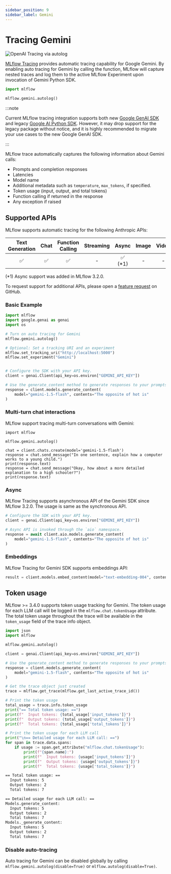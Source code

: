 ```yaml
---
sidebar_position: 9
sidebar_label: Gemini
---
```



# Tracing Gemini

![OpenAI Tracing via autolog](/images/llms/gemini/gemini-tracing.png)

[MLflow Tracing](../../) provides automatic tracing capability for Google Gemini. By enabling auto tracing
for Gemini by calling the <APILink fn="mlflow.gemini.autolog" /> function, MLflow will capture nested traces and log them to the active MLflow Experiment upon invocation of Gemini Python SDK.

```python
import mlflow

mlflow.gemini.autolog()
```

:::note

Current MLflow tracing integration supports both new [Google GenAI SDK](https://github.com/googleapis/python-genai) and legacy [Google AI Python SDK](https://github.com/google-gemini/generative-ai-python).
However, it may drop support for the legacy package without notice, and it is highly recommended to migrate your use cases to the new Google GenAI SDK.

:::

MLflow trace automatically captures the following information about Gemini calls:

- Prompts and completion responses
- Latencies
- Model name
- Additional metadata such as `temperature`, `max_tokens`, if specified.
- Token usage (input, output, and total tokens)
- Function calling if returned in the response
- Any exception if raised

## Supported APIs

MLflow supports automatic tracing for the following Anthropic APIs:

| Text Generation | Chat | Function Calling | Streaming |  Async   | Image | Video |
| :-------------: | :--: | :--------------: | :-------: | :------: | :---: | :---: |
|       ✅        |  ✅  |        ✅        |     -     | ✅ (\*1) |   -   |   -   |

<div style={{ fontSize: '0.9em', marginTop: '10px' }}>

(\*1) Async support was added in MLflow 3.2.0.

</div>

To request support for additional APIs, please open a [feature request](https://github.com/mlflow/mlflow/issues) on GitHub.

### Basic Example

```python
import mlflow
import google.genai as genai
import os

# Turn on auto tracing for Gemini
mlflow.gemini.autolog()

# Optional: Set a tracking URI and an experiment
mlflow.set_tracking_uri("http://localhost:5000")
mlflow.set_experiment("Gemini")


# Configure the SDK with your API key.
client = genai.Client(api_key=os.environ["GEMINI_API_KEY"])

# Use the generate_content method to generate responses to your prompts.
response = client.models.generate_content(
    model="gemini-1.5-flash", contents="The opposite of hot is"
)
```

### Multi-turn chat interactions

MLflow support tracing multi-turn conversations with Gemini:

```
import mlflow

mlflow.gemini.autolog()

chat = client.chats.create(model='gemini-1.5-flash')
response = chat.send_message("In one sentence, explain how a computer works to a young child.")
print(response.text)
response = chat.send_message("Okay, how about a more detailed explanation to a high schooler?")
print(response.text)
```

### Async

MLflow Tracing supports asynchronous API of the Gemini SDK since MLflow 3.2.0. The usage is same as the synchronous API.

```python
# Configure the SDK with your API key.
client = genai.Client(api_key=os.environ["GEMINI_API_KEY"])

# Async API is invoked through the `aio` namespace.
response = await client.aio.models.generate_content(
    model="gemini-1.5-flash", contents="The opposite of hot is"
)
```

### Embeddings

MLflow Tracing for Gemini SDK supports embeddings API:

```python
result = client.models.embed_content(model="text-embedding-004", contents="Hello world")
```

## Token usage

MLflow >= 3.4.0 supports token usage tracking for Gemini. The token usage for each LLM call will be logged in the `mlflow.chat.tokenUsage` attribute. The total token usage throughout the trace will be
available in the `token_usage` field of the trace info object.

```python
import json
import mlflow

mlflow.gemini.autolog()

client = genai.Client(api_key=os.environ["GEMINI_API_KEY"])

# Use the generate_content method to generate responses to your prompts.
response = client.models.generate_content(
    model="gemini-1.5-flash", contents="The opposite of hot is"
)

# Get the trace object just created
trace = mlflow.get_trace(mlflow.get_last_active_trace_id())

# Print the token usage
total_usage = trace.info.token_usage
print("== Total token usage: ==")
print(f"  Input tokens: {total_usage['input_tokens']}")
print(f"  Output tokens: {total_usage['output_tokens']}")
print(f"  Total tokens: {total_usage['total_tokens']}")

# Print the token usage for each LLM call
print("\n== Detailed usage for each LLM call: ==")
for span in trace.data.spans:
    if usage := span.get_attribute("mlflow.chat.tokenUsage"):
        print(f"{span.name}:")
        print(f"  Input tokens: {usage['input_tokens']}")
        print(f"  Output tokens: {usage['output_tokens']}")
        print(f"  Total tokens: {usage['total_tokens']}")
```

```bash
== Total token usage: ==
  Input tokens: 5
  Output tokens: 2
  Total tokens: 7

== Detailed usage for each LLM call: ==
Models.generate_content:
  Input tokens: 5
  Output tokens: 2
  Total tokens: 7
Models._generate_content:
  Input tokens: 5
  Output tokens: 2
  Total tokens: 7
```

### Disable auto-tracing

Auto tracing for Gemini can be disabled globally by calling `mlflow.gemini.autolog(disable=True)` or `mlflow.autolog(disable=True)`.
